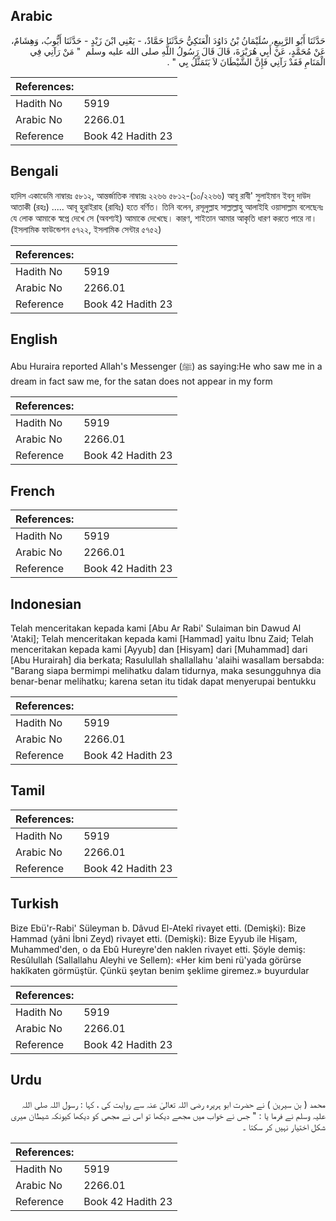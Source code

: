 ## Arabic


<div dir="rtl" lang="ar" style={{fontSize:'larger',backgroundColor:'#f8f9fa',padding:20}}>
حَدَّثَنَا أَبُو الرَّبِيعِ، سُلَيْمَانُ بْنُ دَاوُدَ الْعَتَكِيُّ حَدَّثَنَا حَمَّادٌ، - يَعْنِي ابْنَ زَيْدٍ - حَدَّثَنَا أَيُّوبُ، وَهِشَامٌ، عَنْ مُحَمَّدٍ، عَنْ أَبِي هُرَيْرَةَ، قَالَ قَالَ رَسُولُ اللَّهِ صلى الله عليه وسلم ‏ "‏ مَنْ رَآنِي فِي الْمَنَامِ فَقَدْ رَآنِي فَإِنَّ الشَّيْطَانَ لاَ يَتَمَثَّلُ بِي ‏"‏ ‏.‏
</div>
<div style={{backgroundColor:'#f8f9fa',padding:20, marginBottom: 10}}><table> <thead> <tr> <th>References:</th> <th></th> </tr> </thead> <tbody><tr><td>Hadith No</td><td>5919</td></tr><tr><td>Arabic No</td><td>2266.01</td></tr><tr><td>Reference</td><td>Book 42 Hadith 23</td></tr></tbody></table></div>

## Bengali


<div dir="ltr" lang="bn" style={{fontSize:'larger',backgroundColor:'#f8f9fa',padding:20}}>
হাদিস একাডেমি নাম্বারঃ ৫৮১২, আন্তর্জাতিক নাম্বারঃ ২২৬৬ ৫৮১২-(১০/২২৬৬) আবূ রাবী' সুলাইমান ইবনু দাউদ আতাকী (রহঃ) ..... আবূ হুরাইরাহ (রাযিঃ) হতে বর্ণিত। তিনি বলেন, রসূলুল্লাহ সাল্লাল্লাহু আলাইহি ওয়াসাল্লাম বলেছেনঃ যে লোক আমাকে স্বপ্নে দেখে সে (অবশ্যই) আমাকে দেখেছে। কারণ, শাইতান আমার আকৃতি ধারণ করতে পারে না। (ইসলামিক ফাউন্ডেশন ৫৭২২, ইসলামিক সেন্টার ৫৭৫২)
</div>
<div style={{backgroundColor:'#f8f9fa',padding:20, marginBottom: 10}}><table> <thead> <tr> <th>References:</th> <th></th> </tr> </thead> <tbody><tr><td>Hadith No</td><td>5919</td></tr><tr><td>Arabic No</td><td>2266.01</td></tr><tr><td>Reference</td><td>Book 42 Hadith 23</td></tr></tbody></table></div>

## English


<div dir="ltr" lang="en" style={{fontSize:'larger',backgroundColor:'#f8f9fa',padding:20}}>
Abu Huraira reported Allah's Messenger (ﷺ) as saying:He who saw me in a dream in fact saw me, for the satan does not appear in my form
</div>
<div style={{backgroundColor:'#f8f9fa',padding:20, marginBottom: 10}}><table> <thead> <tr> <th>References:</th> <th></th> </tr> </thead> <tbody><tr><td>Hadith No</td><td>5919</td></tr><tr><td>Arabic No</td><td>2266.01</td></tr><tr><td>Reference</td><td>Book 42 Hadith 23</td></tr></tbody></table></div>

## French


<div dir="ltr" lang="fr" style={{fontSize:'larger',backgroundColor:'#f8f9fa',padding:20}}>

</div>
<div style={{backgroundColor:'#f8f9fa',padding:20, marginBottom: 10}}><table> <thead> <tr> <th>References:</th> <th></th> </tr> </thead> <tbody><tr><td>Hadith No</td><td>5919</td></tr><tr><td>Arabic No</td><td>2266.01</td></tr><tr><td>Reference</td><td>Book 42 Hadith 23</td></tr></tbody></table></div>

## Indonesian


<div dir="ltr" lang="id" style={{fontSize:'larger',backgroundColor:'#f8f9fa',padding:20}}>
Telah menceritakan kepada kami [Abu Ar Rabi' Sulaiman bin Dawud Al 'Ataki]; Telah menceritakan kepada kami [Hammad] yaitu Ibnu Zaid; Telah menceritakan kepada kami [Ayyub] dan [Hisyam] dari [Muhammad] dari [Abu Hurairah] dia berkata; Rasulullah shallallahu 'alaihi wasallam bersabda: "Barang siapa bermimpi melihatku dalam tidurnya, maka sesungguhnya dia benar-benar melihatku; karena setan itu tidak dapat menyerupai bentukku
</div>
<div style={{backgroundColor:'#f8f9fa',padding:20, marginBottom: 10}}><table> <thead> <tr> <th>References:</th> <th></th> </tr> </thead> <tbody><tr><td>Hadith No</td><td>5919</td></tr><tr><td>Arabic No</td><td>2266.01</td></tr><tr><td>Reference</td><td>Book 42 Hadith 23</td></tr></tbody></table></div>

## Tamil


<div dir="ltr" lang="ta" style={{fontSize:'larger',backgroundColor:'#f8f9fa',padding:20}}>

</div>
<div style={{backgroundColor:'#f8f9fa',padding:20, marginBottom: 10}}><table> <thead> <tr> <th>References:</th> <th></th> </tr> </thead> <tbody><tr><td>Hadith No</td><td>5919</td></tr><tr><td>Arabic No</td><td>2266.01</td></tr><tr><td>Reference</td><td>Book 42 Hadith 23</td></tr></tbody></table></div>

## Turkish


<div dir="ltr" lang="tr" style={{fontSize:'larger',backgroundColor:'#f8f9fa',padding:20}}>
Bize Ebü'r-Rabi' Süleyman b. Dâvud El-Atekî rivayet etti. (Demişki): Bize Hammad (yâni İbni Zeyd) rivayet etti. (Demişki): Bize Eyyub ile Hişam, Muhammed'den, o da Ebû Hureyre'den naklen rivayet etti. Şöyle demiş: Resûlullah (Sallallahu Aleyhi ve Sellem): «Her kim beni rü'yada görürse hakîkaten görmüştür. Çünkü şeytan benim şeklime giremez.» buyurdular
</div>
<div style={{backgroundColor:'#f8f9fa',padding:20, marginBottom: 10}}><table> <thead> <tr> <th>References:</th> <th></th> </tr> </thead> <tbody><tr><td>Hadith No</td><td>5919</td></tr><tr><td>Arabic No</td><td>2266.01</td></tr><tr><td>Reference</td><td>Book 42 Hadith 23</td></tr></tbody></table></div>

## Urdu


<div dir="rtl" lang="ur" style={{fontSize:'larger',backgroundColor:'#f8f9fa',padding:20}}>
محمد ( بن سیرین ) نے حضرت ابو ہریرہ رضی اللہ تعالیٰ عنہ سے روایت کی ، کہا : رسول اللہ صلی اللہ علیہ وسلم نے فرما یا : " جس نے خواب میں مجھے دیکھا تو اس نے مجھی کو دیکھا کیونکہ شیطان میری شکل اختیار نہیں کر سکتا ۔
</div>
<div style={{backgroundColor:'#f8f9fa',padding:20, marginBottom: 10}}><table> <thead> <tr> <th>References:</th> <th></th> </tr> </thead> <tbody><tr><td>Hadith No</td><td>5919</td></tr><tr><td>Arabic No</td><td>2266.01</td></tr><tr><td>Reference</td><td>Book 42 Hadith 23</td></tr></tbody></table></div>